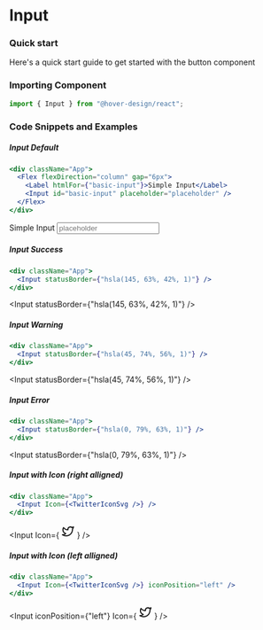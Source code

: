 # Input

### Quick start

Here's a quick start guide to get started with the button component

### Importing Component

```jsx
import { Input } from "@hover-design/react";
```

### Code Snippets and Examples

##### Input Default


```jsx
<div className="App">
  <Flex flexDirection="column" gap="6px">
    <Label htmlFor={"basic-input"}>Simple Input</Label>
    <Input id="basic-input" placeholder="placeholder" />
  </Flex>
</div>
```


<Flex flexDirection="column" gap="6px">
  <Label htmlFor={"basic-input"}>Simple Input</Label>
  <Input id="basic-input" placeholder="placeholder" />
</Flex>

##### Input Success

```jsx
<div className="App">
  <Input statusBorder={"hsla(145, 63%, 42%, 1)"} />
</div>
```

<Input statusBorder={"hsla(145, 63%, 42%, 1)"} />

##### Input Warning

```jsx
<div className="App">
  <Input statusBorder={"hsla(45, 74%, 56%, 1)"} />
</div>
```

<Input statusBorder={"hsla(45, 74%, 56%, 1)"} />

##### Input Error

```jsx
<div className="App">
  <Input statusBorder={"hsla(0, 79%, 63%, 1)"} />
</div>
```

<Input statusBorder={"hsla(0, 79%, 63%, 1)"} />

##### Input with Icon (right alligned)

```jsx
<div className="App">
  <Input Icon={<TwitterIconSvg />} />
</div>
```

<Input
  Icon={
    <svg
      xmlns="http://www.w3.org/2000/svg"
      class="icon icon-tabler icon-tabler-brand-twitter"
      width="24"
      height="24"
      viewBox="0 0 24 24"
      stroke-width="2"
      stroke="currentColor"
      fill="none"
      stroke-linecap="round"
      stroke-linejoin="round"
    >
      <path stroke="none" d="M0 0h24v24H0z" fill="none"></path>
      <path d="M22 4.01c-1 .49 -1.98 .689 -3 .99c-1.121 -1.265 -2.783 -1.335 -4.38 -.737s-2.643 2.06 -2.62 3.737v1c-3.245 .083 -6.135 -1.395 -8 -4c0 0 -4.182 7.433 4 11c-1.872 1.247 -3.739 2.088 -6 2c3.308 1.803 6.913 2.423 10.034 1.517c3.58 -1.04 6.522 -3.723 7.651 -7.742a13.84 13.84 0 0 0 .497 -3.753c-.002 -.249 1.51 -2.772 1.818 -4.013z"></path>
    </svg>
  }
/>

##### Input with Icon (left alligned)

```jsx
<div className="App">
  <Input Icon={<TwitterIconSvg />} iconPosition="left" />
</div>
```

<Input
  iconPosition={"left"}
  Icon={
    <svg
      xmlns="http://www.w3.org/2000/svg"
      class="icon icon-tabler icon-tabler-brand-twitter"
      width="24"
      height="24"
      viewBox="0 0 24 24"
      stroke-width="2"
      stroke="currentColor"
      fill="none"
      stroke-linecap="round"
      stroke-linejoin="round"
    >
      <path stroke="none" d="M0 0h24v24H0z" fill="none"></path>
      <path d="M22 4.01c-1 .49 -1.98 .689 -3 .99c-1.121 -1.265 -2.783 -1.335 -4.38 -.737s-2.643 2.06 -2.62 3.737v1c-3.245 .083 -6.135 -1.395 -8 -4c0 0 -4.182 7.433 4 11c-1.872 1.247 -3.739 2.088 -6 2c3.308 1.803 6.913 2.423 10.034 1.517c3.58 -1.04 6.522 -3.723 7.651 -7.742a13.84 13.84 0 0 0 .497 -3.753c-.002 -.249 1.51 -2.772 1.818 -4.013z"></path>
    </svg>
  }
/>
